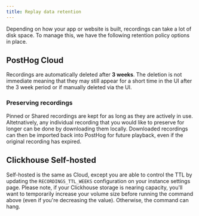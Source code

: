 ```yaml
---
title: Replay data retention
---
```


Depending on how your app or website is built, recordings can take a lot of disk space. To manage this, we have the following retention policy options in place.

## PostHog Cloud

Recordings are automatically deleted after **3 weeks**. The deletion is not immediate meaning that they may still appear for a short time in the UI after the 3 week period or if manually deleted via the UI. 


### Preserving recordings

Pinned or Shared recordings are kept for as long as they are actively in use. Altetnatively, any individual recording that you would like to preserve for longer can be done by downloading them locally. Downloaded recordings can then be imported back into PostHog for future playback, even if the original recording has expired.


## Clickhouse Self-hosted 

Self-hosted is the same as Cloud, except you are able to control the TTL by updating the `RECORDINGS_TTL_WEEKS` configuration on your instance settings page. Please note, if your Clickhouse storage is nearing capacity, you'll want to temporarily increase your volume size before running the command above (even if you're decreasing the value). Otherwise, the command can hang.